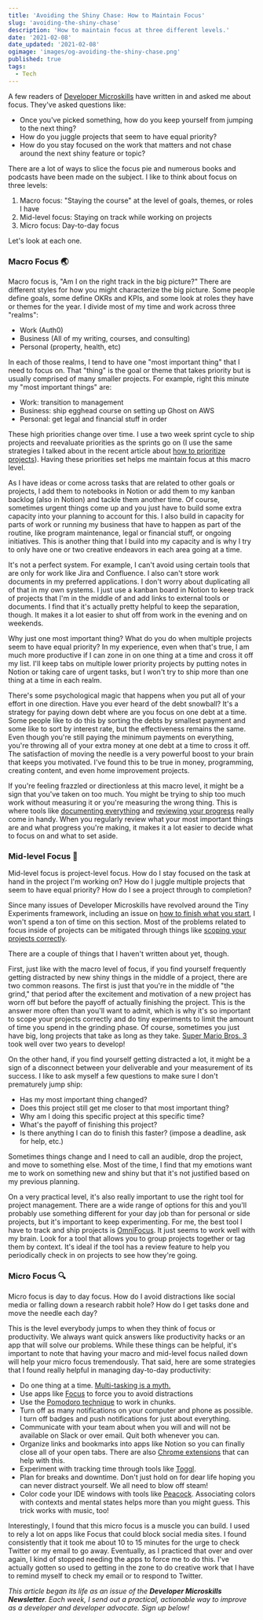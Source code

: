 ```yaml
---
title: 'Avoiding the Shiny Chase: How to Maintain Focus'
slug: 'avoiding-the-shiny-chase'
description: 'How to maintain focus at three different levels.'
date: '2021-02-08'
date_updated: '2021-02-08'
ogimage: 'images/og-avoiding-the-shiny-chase.png'
published: true
tags:
  - Tech
---
```


A few readers of [Developer Microskills](https://developermicroskills.com) have written in and asked me about focus. They've asked questions like:

- Once you've picked something, how do you keep yourself from jumping to the next thing?
- How do you juggle projects that seem to have equal priority?
- How do you stay focused on the work that matters and not chase around the next shiny feature or topic?

There are a lot of ways to slice the focus pie and numerous books and podcasts have been made on the subject. I like to think about focus on three levels:

1. Macro focus: "Staying the course" at the level of goals, themes, or roles I have
2. Mid-level focus: Staying on track while working on projects
3. Micro focus: Day-to-day focus

Let's look at each one.

### Macro Focus 🌏

Macro focus is, "Am I on the right track in the big picture?" There are different styles for how you might characterize the big picture. Some people define goals, some define OKRs and KPIs, and some look at roles they have or themes for the year. I divide most of my time and work across three "realms":

- Work (Auth0)
- Business (All of my writing, courses, and consulting)
- Personal (property, health, etc)

In each of those realms, I tend to have one "most important thing" that I need to focus on. That "thing" is the goal or theme that takes priority but is usually comprised of many smaller projects. For example, right this minute my "most important things" are:

- Work: transition to management
- Business: ship egghead course on setting up Ghost on AWS
- Personal: get legal and financial stuff in order

These high priorities change over time. I use a two week sprint cycle to ship projects and reevaluate priorities as the sprints go on (I use the same strategies I talked about in the recent article about [how to prioritize projects](/how-to-prioritize-projects)). Having these priorities set helps me maintain focus at this macro level.

As I have ideas or come across tasks that are related to other goals or projects, I add them to notebooks in Notion or add them to my kanban backlog (also in Notion) and tackle them another time. Of course, sometimes urgent things come up and you just have to build some extra capacity into your planning to account for this. I also build in capacity for parts of work or running my business that have to happen as part of the routine, like program maintenance, legal or financial stuff, or ongoing initiatives. This is another thing that I build into my capacity and is why I try to only have one or two creative endeavors in each area going at a time.

It's not a perfect system. For example, I can't avoid using certain tools that are only for work like Jira and Confluence. I also can't store work documents in my preferred applications. I don't worry about duplicating all of that in my own systems. I just use a kanban board in Notion to keep track of projects that I'm in the middle of and add links to external tools or documents. I find that it's actually pretty helpful to keep the separation, though. It makes it a lot easier to shut off from work in the evening and on weekends.

Why just one most important thing? What do you do when multiple projects seem to have equal priority? In my experience, even when that's true, I am much more productive if I can zone in on one thing at a time and cross it off my list. I'll keep tabs on multiple lower priority projects by putting notes in Notion or taking care of urgent tasks, but I won't try to ship more than one thing at a time in each realm.

There's some psychological magic that happens when you put all of your effort in one direction. Have you ever heard of the debt snowball? It's a strategy for paying down debt where are you focus on one debt at a time. Some people like to do this by sorting the debts by smallest payment and some like to sort by interest rate, but the effectiveness remains the same. Even though you're still paying the minimum payments on everything, you're throwing all of your extra money at one debt at a time to cross it off. The satisfaction of moving the needle is a very powerful boost to your brain that keeps you motivated. I've found this to be true in money, programming, creating content, and even home improvement projects.

If you're feeling frazzled or directionless at this macro level, it might be a sign that you've taken on too much. You might be trying to ship too much work without measuring it or you're measuring the wrong thing. This is where tools like [documenting everything](/document-everything) and [reviewing your progress](/how-to-review-your-progress) really come in handy. When you regularly review what your most important things are and what progress you're making, it makes it a lot easier to decide what to focus on and what to set aside.

### Mid-level Focus 🚢

Mid-level focus is project-level focus. How do I stay focused on the task at hand in the project I'm working on? How do I juggle multiple projects that seem to have equal priority? How do I see a project through to completion?

Since many issues of Developer Microskills have revolved around the Tiny Experiments framework, including an issue on [how to finish what you start](/how-to-finish-what-you-start), I won't spend a ton of time on this section. Most of the problems related to focus inside of projects can be mitigated through things like [scoping your projects correctly](/how-and-why-to-reduce-your-scope).

There are a couple of things that I haven't written about yet, though.

First, just like with the macro level of focus, if you find yourself frequently getting distracted by new shiny things in the middle of a project, there are two common reasons. The first is just that you're in the middle of "the grind," that period after the excitement and motivation of a new project has worn off but before the payoff of actually finishing the project. This is the answer more often than you'll want to admit, which is why it's so important to scope your projects correctly and do tiny experiments to limit the amount of time you spend in the grinding phase. Of course, sometimes you just have big, long projects that take as long as they take. [Super Mario Bros. 3](https://www.youtube.com/watch?v=MxT6IwUtLSU) took well over two years to develop!

On the other hand, if you find yourself getting distracted a lot, it might be a sign of a disconnect between your deliverable and your measurement of its success. I like to ask myself a few questions to make sure I don't prematurely jump ship:

- Has my most important thing changed?
- Does this project still get me closer to that most important thing?
- Why am I doing this specific project at this specific time?
- What's the payoff of finishing this project?
- Is there anything I can do to finish this faster? (impose a deadline, ask for help, etc.)

Sometimes things change and I need to call an audible, drop the project, and move to something else. Most of the time, I find that my emotions want me to work on something new and shiny but that it's not justified based on my previous planning.

On a very practical level, it's also really important to use the right tool for project management. There are a wide range of options for this and you'll probably use something different for your day job than for personal or side projects, but it's important to keep experimenting. For me, the best tool I have to track and ship projects is [OmniFocus](https://www.omnigroup.com/omnifocus/). It just seems to work well with my brain. Look for a tool that allows you to group projects together or tag them by context. It's ideal if the tool has a review feature to help you periodically check in on projects to see how they're going.

### Micro Focus 🔍

Micro focus is day to day focus. How do I avoid distractions like social media or falling down a research rabbit hole? How do I get tasks done and move the needle each day?

This is the level everybody jumps to when they think of focus or productivity. We always want quick answers like productivity hacks or an app that will solve our problems. While these things can be helpful, it's important to note that having your macro and mid-level focus nailed down will help your micro focus tremendously. That said, here are some strategies that I found really helpful in managing day-to-day productivity:

- Do one thing at a time. [Multi-tasking is a myth.](https://www.npr.org/2013/05/10/182861382/the-myth-of-multitasking)
- Use apps like [Focus](https://heyfocus.com/) to force you to avoid distractions
- Use the [Pomodoro technique](https://pomofocus.io/) to work in chunks.
- Turn off as many notifications on your computer and phone as possible. I turn off badges and push notifications for just about everything.
- Communicate with your team about when you will and will not be available on Slack or over email. Quit both whenever you can.
- Organize links and bookmarks into apps like Notion so you can finally close all of your open tabs. There are also [Chrome extensions](https://chrome.google.com/webstore/detail/better-onetab/eookhngofldnbnidjlbkeecljkfpmfpg) that can help with this.
- Experiment with tracking time through tools like [Toggl](https://toggl.com/).
- Plan for breaks and downtime. Don't just hold on for dear life hoping you can never distract yourself. We all need to blow off steam!
- Color code your IDE windows with tools like [Peacock](https://marketplace.visualstudio.com/items?itemName=johnpapa.vscode-peacock). Associating colors with contexts and mental states helps more than you might guess. This trick works with music, too!

Interestingly, I found that this micro focus is a muscle you can build. I used to rely a lot on apps like Focus that could block social media sites. I found consistently that it took me about 10 to 15 minutes for the urge to check Twitter or my email to go away. Eventually, as I practiced that over and over again, I kind of stopped needing the apps to force me to do this. I've actually gotten so used to getting in the zone to do creative work that I have to remind myself to check my email or to respond to Twitter.

_This article began its life as an issue of the **Developer Microskills Newsletter**. Each week, I send out a practical, actionable way to improve as a developer and developer advocate. Sign up below!_
